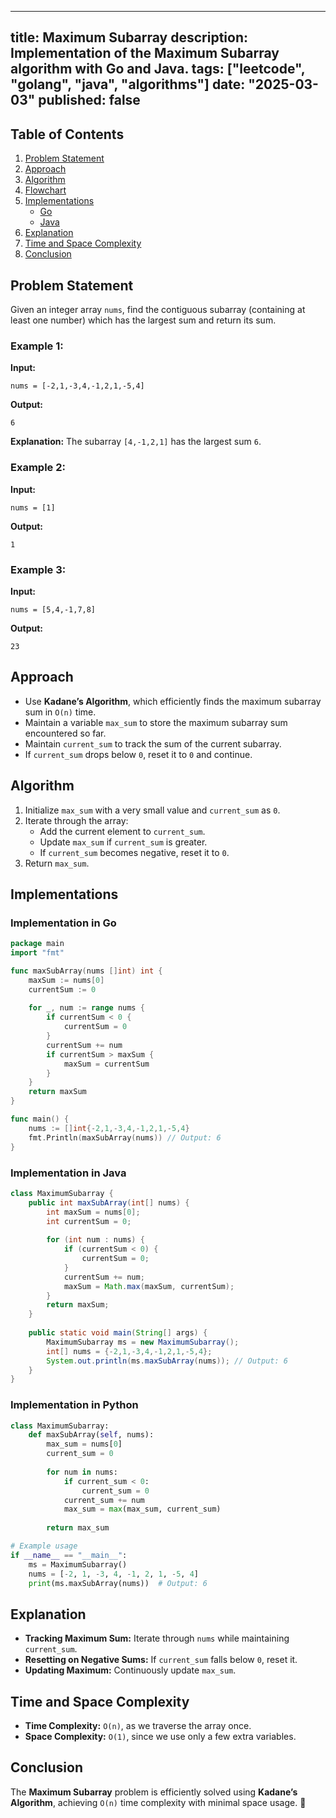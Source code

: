 ---
title: Maximum Subarray
description: Implementation of the Maximum Subarray algorithm with Go and Java.
tags: ["leetcode", "golang", "java", "algorithms"]
date: "2025-03-03"
published: false
----------------

## Table of Contents

1. [Problem Statement](#problem-statement)
2. [Approach](#approach)
3. [Algorithm](#algorithm)
4. [Flowchart](#flowchart)
5. [Implementations](#implementations)
   - [Go](#implementation-in-go)
   - [Java](#implementation-in-java)
6. [Explanation](#explanation)
7. [Time and Space Complexity](#time-and-space-complexity)
8. [Conclusion](#conclusion)

## Problem Statement

Given an integer array `nums`, find the contiguous subarray (containing at least one number) which has the largest sum and return its sum.

### Example 1:

**Input:**
```
nums = [-2,1,-3,4,-1,2,1,-5,4]
```
**Output:**
```
6
```
**Explanation:** The subarray `[4,-1,2,1]` has the largest sum `6`.

### Example 2:

**Input:**
```
nums = [1]
```
**Output:**
```
1
```

### Example 3:

**Input:**
```
nums = [5,4,-1,7,8]
```
**Output:**
```
23
```

## Approach

- Use **Kadane’s Algorithm**, which efficiently finds the maximum subarray sum in `O(n)` time.
- Maintain a variable `max_sum` to store the maximum subarray sum encountered so far.
- Maintain `current_sum` to track the sum of the current subarray.
- If `current_sum` drops below `0`, reset it to `0` and continue.

## Algorithm

1. Initialize `max_sum` with a very small value and `current_sum` as `0`.
2. Iterate through the array:
   - Add the current element to `current_sum`.
   - Update `max_sum` if `current_sum` is greater.
   - If `current_sum` becomes negative, reset it to `0`.
3. Return `max_sum`.

## Implementations

### Implementation in Go

```go
package main
import "fmt"

func maxSubArray(nums []int) int {
    maxSum := nums[0]
    currentSum := 0
    
    for _, num := range nums {
        if currentSum < 0 {
            currentSum = 0
        }
        currentSum += num
        if currentSum > maxSum {
            maxSum = currentSum
        }
    }
    return maxSum
}

func main() {
    nums := []int{-2,1,-3,4,-1,2,1,-5,4}
    fmt.Println(maxSubArray(nums)) // Output: 6
}
```

### Implementation in Java

```java
class MaximumSubarray {
    public int maxSubArray(int[] nums) {
        int maxSum = nums[0];
        int currentSum = 0;
        
        for (int num : nums) {
            if (currentSum < 0) {
                currentSum = 0;
            }
            currentSum += num;
            maxSum = Math.max(maxSum, currentSum);
        }
        return maxSum;
    }
    
    public static void main(String[] args) {
        MaximumSubarray ms = new MaximumSubarray();
        int[] nums = {-2,1,-3,4,-1,2,1,-5,4};
        System.out.println(ms.maxSubArray(nums)); // Output: 6
    }
}
```

### Implementation in Python

```python
class MaximumSubarray:
    def maxSubArray(self, nums):
        max_sum = nums[0]
        current_sum = 0
        
        for num in nums:
            if current_sum < 0:
                current_sum = 0
            current_sum += num
            max_sum = max(max_sum, current_sum)
        
        return max_sum

# Example usage
if __name__ == "__main__":
    ms = MaximumSubarray()
    nums = [-2, 1, -3, 4, -1, 2, 1, -5, 4]
    print(ms.maxSubArray(nums))  # Output: 6
```

## Explanation

- **Tracking Maximum Sum:** Iterate through `nums` while maintaining `current_sum`.
- **Resetting on Negative Sums:** If `current_sum` falls below `0`, reset it.
- **Updating Maximum:** Continuously update `max_sum`.

## Time and Space Complexity

- **Time Complexity:** `O(n)`, as we traverse the array once.
- **Space Complexity:** `O(1)`, since we use only a few extra variables.

## Conclusion

The **Maximum Subarray** problem is efficiently solved using **Kadane’s Algorithm**, achieving `O(n)` time complexity with minimal space usage. 🚀

